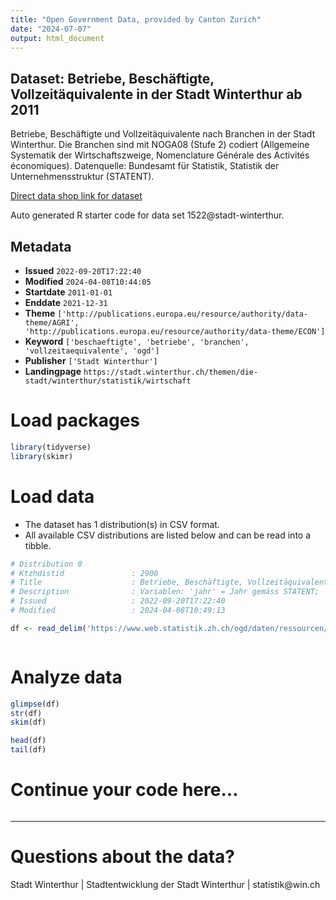 ```yaml
---
title: "Open Government Data, provided by Canton Zurich"
date: "2024-07-07"
output: html_document
---
```


## Dataset: Betriebe, Beschäftigte, Vollzeitäquivalente in der Stadt Winterthur ab 2011

Betriebe, Beschäftigte und Vollzeitäquivalente nach Branchen in der Stadt Winterthur. Die Branchen sind mit NOGA08 (Stufe 2) codiert (Allgemeine Systematik der Wirtschaftszweige, Nomenclature Générale des Activités économiques). Datenquelle: Bundesamt für Statistik, Statistik der Unternehmensstruktur (STATENT).

[Direct data shop link for dataset](https://www.zh.ch/de/politik-staat/statistik-daten/datenkatalog.html#/datasets/1522@stadt-winterthur)

Auto generated R starter code for data set 1522@stadt-winterthur.

## Metadata

- **Issued** `2022-09-20T17:22:40`
- **Modified** `2024-04-08T10:44:05`
- **Startdate** `2011-01-01`
- **Enddate** `2021-12-31`
- **Theme** `['http://publications.europa.eu/resource/authority/data-theme/AGRI', 'http://publications.europa.eu/resource/authority/data-theme/ECON']`
- **Keyword** `['beschaeftigte', 'betriebe', 'branchen', 'vollzeitaequivalente', 'ogd']`
- **Publisher** `['Stadt Winterthur']`
- **Landingpage** `https://stadt.winterthur.ch/themen/die-stadt/winterthur/statistik/wirtschaft`


# Load packages

```r

library(tidyverse)
library(skimr)

```

# Load data

-   The dataset has 1 distribution(s) in CSV format.
-   All available CSV distributions are listed below and can be read into a tibble.

```r

# Distribution 0
# Ktzhdistid               : 2900
# Title                    : Betriebe, Beschäftigte, Vollzeitäquivalente nach Branchen in der Stadt Winterthur nach Jahr
# Description              : Variablen: 'jahr' = Jahr gemäss STATENT; 'noga082_id' = ID der Branche nach NOGA08, Stufe 2; 'noga082' = Name der Branche nach NOGA08, Stufe 2; 'betriebe' = Anzahl Betriebe nach Branche (NOGA-Code). Sind weniger als 4 Betriebe in einer Gruppe, wird ein leerer Wert in den Spalten 'betriebe', 'beschaeftigte' und 'vzae' ausgewiesen. Zudem wird die Spalte 'betriebe_ist_kleingruppe' mit einem 'true' vermerkt.; 'beschaeftigte' = Anzahl Beschäftigte nach Branche (NOGA-Code); 'vzae' = Anzahl Vollzeitäquivalente nach Branche (NOGA-Code).
# Issued                   : 2022-09-20T17:22:40
# Modified                 : 2024-04-08T10:49:13

df <- read_delim('https://www.web.statistik.zh.ch/ogd/daten/ressourcen/KTZH_00001522_00002900.csv')



```

# Analyze data

```r

glimpse(df)
str(df)
skim(df)

head(df)
tail(df)

```

# Continue your code here...

```r

```

------------------------------------------------------------------------

# Questions about the data?

Stadt Winterthur | Stadtentwicklung der Stadt Winterthur | statistik@win.ch
